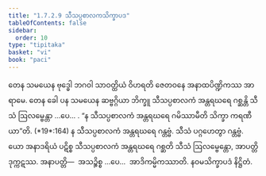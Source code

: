 ```yaml
---
title: "1.7.2.9 သီသပ္ပစာလကသိက္ခာပဒ"
tableOfContents: false
sidebar:
  order: 10
type: "tipitaka"
basket: "vi"
book: "paci"
---
```



<DynamicBreadcrumb />

<Division number="594" book="paci">

<Paragraph number="1775" book="paci">
တေန သမယေန ဗုဒ္ဓေါ ဘဂဝါ သာဝတ္ထိယံ ဝိဟရတိ ဇေတဝနေ အနာထပိဏ္ဍိကဿ အာရာမေ. တေန ခေါ ပန သမယေန ဆဗ္ဗဂ္ဂိယာ ဘိက္ခူ သီသပ္ပစာလကံ အန္တရဃရေ ဂစ္ဆန္တိ သီသံ ဩလမ္ဗေန္တာ …ပေ… .
</Paragraph>

<Paragraph number="1776" book="paci">
<Emphasis>“န သီသပ္ပစာလကံ အန္တရဃရေ ဂမိဿာမီတိ သိက္ခာ ကရဏီယာ”</Emphasis>တိ. (*19*:<Emphasis>164</Emphasis>)
</Paragraph>

<Paragraph number="1777" book="paci">
န သီသပ္ပစာလကံ အန္တရဃရေ ဂန္တဗ္ဗံ. သီသံ ပဂ္ဂဟေတွာ ဂန္တဗ္ဗံ. ယော အနာဒရိယံ ပဋိစ္စ သီသပ္ပစာလကံ အန္တရဃရေ ဂစ္ဆတိ သီသံ ဩလမ္ဗေန္တော, အာပတ္တိ ဒုက္ကဋဿ.
</Paragraph>

<Paragraph number="1778" book="paci">
အနာပတ္တိ—  အသဉ္စိစ္စ …ပေ…  အာဒိကမ္မိကဿာတိ.

</Paragraph>
</Division>

<Paragraph number="1779" type="center" book="paci">
နဝမသိက္ခာပဒံ နိဋ္ဌိတံ.
</Paragraph>